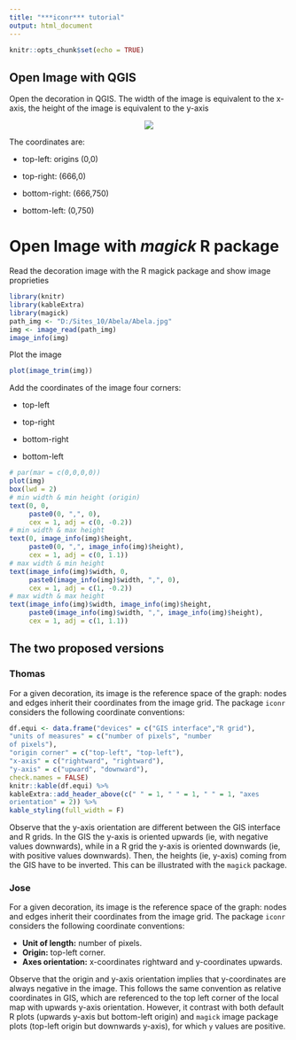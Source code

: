 ```yaml
---
title: "***iconr*** tutorial"
output: html_document
---
```


```r
knitr::opts_chunk$set(echo = TRUE)
```


## Open Image with **QGIS**
  
Open the decoration in QGIS. The width of the image is equivalent to the x-axis, the height of the image is equivalent to the y-axis
  
<center>

![](img/coordsQGIS.gif)

</center>
  
The coordinates are:

* top-left: origins (0,0)

* top-right: (666,0)

* bottom-right: (666,750)

* bottom-left: (0,750)
  
# Open Image with ***magick*** R package

Read the decoration image with the R magick package and show image proprieties

```r
library(knitr)
library(kableExtra)
library(magick)
path_img <- "D:/Sites_10/Abela/Abela.jpg"
img <- image_read(path_img)
image_info(img)
```

Plot the image
  

```r
plot(image_trim(img))
```

Add the coordinates of the image four corners:

* top-left

* top-right

* bottom-right

* bottom-left

```r
# par(mar = c(0,0,0,0))
plot(img)
box(lwd = 2)
# min width & min height (origin)
text(0, 0, 
     paste0(0, ",", 0),
     cex = 1, adj = c(0, -0.2))
# min width & max height
text(0, image_info(img)$height,
     paste0(0, ",", image_info(img)$height),
     cex = 1, adj = c(0, 1.1))
# max width & min height
text(image_info(img)$width, 0,
     paste0(image_info(img)$width, ",", 0),
     cex = 1, adj = c(1, -0.2))
# max width & max height
text(image_info(img)$width, image_info(img)$height,
     paste0(image_info(img)$width, ",", image_info(img)$height),
     cex = 1, adj = c(1, 1.1))
```

## The two proposed versions

### Thomas

For a given decoration, its image is the reference space of the graph:
nodes and edges inherit their coordinates from the image grid. The package
`iconr` considers the following coordinate conventions:

```r
df.equi <- data.frame("devices" = c("GIS interface","R grid"),
"units of measures" = c("number of pixels", "number
of pixels"),
"origin corner" = c("top-left", "top-left"),
"x-axis" = c("rightward", "rightward"),
"y-axis" = c("upward", "downward"),
check.names = FALSE)
knitr::kable(df.equi) %>%
kableExtra::add_header_above(c(" " = 1, " " = 1, " " = 1, "axes
orientation" = 2)) %>%
kable_styling(full_width = F)
```

Observe that the y-axis orientation are different between the GIS interface
and R grids. In the GIS the y-axis is oriented upwards (ie, with negative
values downwards), while in a R grid the y-axis is oriented downwards (ie,
with positive values downwards). Then, the heights (ie, y-axis) coming from
the GIS have to be inverted. This can be illustrated with the `magick`
package.

### Jose

For a given decoration, its image is the reference space of the graph:
nodes and edges inherit their coordinates from the image grid. The package
`iconr` considers the following coordinate conventions:

* **Unit of length:** number of pixels.
* **Origin:** top-left corner.
* **Axes orientation:** x-coordinates rightward and y-coordinates upwards.

Observe that the origin and y-axis orientation implies that y-coordinates
are always negative in the image. This follows the same convention as
relative coordinates in GIS, which are referenced to the top left corner of
the local map with upwards y-axis orientation. However, it contrast with
both default R plots (upwards y-axis but bottom-left origin) and `magick`
image package plots (top-left origin but downwards y-axis), for which `y`
values are positive.
